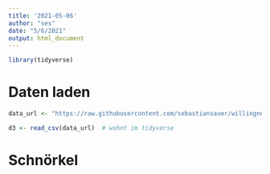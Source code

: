 ```yaml
---
title: '2021-05-06'
author: "ses"
date: "5/6/2021"
output: html_document
---
```


```r
library(tidyverse)
```



# Daten laden

```r
data_url <- "https://raw.githubusercontent.com/sebastiansauer/willingness-vaccination-covid19/main/data/d3.csv"

d3 <- read_csv(data_url)  # wohnt im tidyverse
```



# Schnörkel





